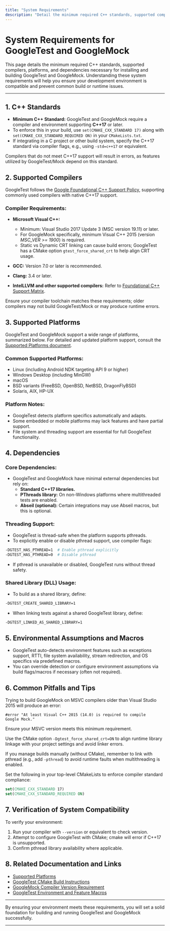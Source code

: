 ```yaml
---
title: "System Requirements"
description: "Detail the minimum required C++ standards, supported compilers, platforms, and dependencies that users must meet before installing GoogleTest or GoogleMock. Clarifies environmental assumptions and helps users preempt compatibility issues."
---
```


# System Requirements for GoogleTest and GoogleMock

This page details the minimum required C++ standards, supported compilers, platforms, and dependencies necessary for installing and building GoogleTest and GoogleMock. Understanding these system requirements will help you ensure your development environment is compatible and prevent common build or runtime issues.

---

## 1. C++ Standards

- **Minimum C++ Standard:** GoogleTest and GoogleMock require a compiler and environment supporting **C++17** or later.
- To enforce this in your build, use `set(CMAKE_CXX_STANDARD 17)` along with `set(CMAKE_CXX_STANDARD_REQUIRED ON)` in your `CMakeLists.txt`.
- If integrating in a C project or other build system, specify the C++17 standard via compiler flags, e.g., using `-std=c++17` or equivalent.

<Note>
Compilers that do not meet C++17 support will result in errors, as features utilized by GoogleTest/Mock depend on this standard.
</Note>


## 2. Supported Compilers

GoogleTest follows the [Google Foundational C++ Support Policy](https://opensource.google/documentation/policies/cplusplus-support), supporting commonly used compilers with native C++17 support.

### Compiler Requirements:

- **Microsoft Visual C++:**
  - Minimum: Visual Studio 2017 Update 3 (MSC version 19.11) or later.
  - For GoogleMock specifically, minimum Visual C++ 2015 (version _MSC_VER >= 1900_) is required.
  - Static vs Dynamic CRT linking can cause build errors; GoogleTest has a CMake option `gtest_force_shared_crt` to help align CRT usage.

- **GCC:** Version 7.0 or later is recommended.

- **Clang:** 3.4 or later.

- **IntelLLVM and other supported compilers:** Refer to [Foundational C++ Support Matrix](https://github.com/google/oss-policies-info/blob/main/foundational-cxx-support-matrix.md).

<Warning>
Ensure your compiler toolchain matches these requirements; older compilers may not build GoogleTest/Mock or may produce runtime errors.
</Warning>

## 3. Supported Platforms

GoogleTest and GoogleMock support a wide range of platforms, summarized below. For detailed and updated platform support, consult the [Supported Platforms document](https://github.com/google/oss-policies-info/blob/main/foundational-cxx-support-matrix.md).

### Common Supported Platforms:

- Linux (including Android NDK targeting API 9 or higher)
- Windows Desktop (including MinGW)
- macOS
- BSD variants (FreeBSD, OpenBSD, NetBSD, DragonFlyBSD)
- Solaris, AIX, HP-UX

### Platform Notes:

- GoogleTest detects platform specifics automatically and adapts.
- Some embedded or mobile platforms may lack features and have partial support.
- File system and threading support are essential for full GoogleTest functionality.

## 4. Dependencies

### Core Dependencies:

- GoogleTest and GoogleMock have minimal external dependencies but rely on:
  - **Standard C++17 libraries.**
  - **PThreads library:** On non-Windows platforms where multithreaded tests are enabled.
  - **Abseil (optional):** Certain integrations may use Abseil macros, but this is optional.

### Threading Support:

- GoogleTest is thread-safe when the platform supports pthreads.
- To explicitly enable or disable pthread support, use compiler flags:

```bash
-DGTEST_HAS_PTHREAD=1  # Enable pthread explicitly
-DGTEST_HAS_PTHREAD=0  # Disable pthread
```

- If pthread is unavailable or disabled, GoogleTest runs without thread safety.

### Shared Library (DLL) Usage:

- To build as a shared library, define:

```bash
-DGTEST_CREATE_SHARED_LIBRARY=1
```

- When linking tests against a shared GoogleTest library, define:

```bash
-DGTEST_LINKED_AS_SHARED_LIBRARY=1
```

## 5. Environmental Assumptions and Macros

- GoogleTest auto-detects environment features such as exceptions support, RTTI, file system availability, stream redirection, and OS specifics via predefined macros.
- You can override detection or configure environment assumptions via build flags/macros if necessary (often not required).

## 6. Common Pitfalls and Tips

<Accordion title="Common Pitfall: Incompatible Compiler Version">
  <p>
  Trying to build GoogleMock on MSVC compilers older than Visual Studio 2015 will produce an error:

  <code>#error "At least Visual C++ 2015 (14.0) is required to compile Google Mock."</code>

  Ensure your MSVC version meets this minimum requirement.
  </p>
</Accordion>

<Accordion title="Tip: Ensuring Correct CRT Linking on Windows">
  <p>
  Use the CMake option <code>-Dgtest_force_shared_crt=ON</code> to align runtime library linkage with your project settings and avoid linker errors.
  </p>
</Accordion>

<Accordion title="Pitfall: Missing pthread Linker Flags on Linux/macOS">
  <p>
  If you manage builds manually (without CMake), remember to link with pthread (e.g., add <code>-pthread</code>) to avoid runtime faults when multithreading is enabled.
  </p>
</Accordion>

<Accordion title="Tip: Using CMake's CXX Standard Enforcement">
  <p>
  Set the following in your top-level CMakeLists to enforce compiler standard compliance:

  ```cmake
  set(CMAKE_CXX_STANDARD 17)
  set(CMAKE_CXX_STANDARD_REQUIRED ON)
  ```
  </p>
</Accordion>

## 7. Verification of System Compatibility

To verify your environment:

1. Run your compiler with `--version` or equivalent to check version.
2. Attempt to configure GoogleTest with CMake; cmake will error if C++17 is unsupported.
3. Confirm pthread library availability where applicable.

## 8. Related Documentation and Links

- [Supported Platforms](https://github.com/google/oss-policies-info/blob/main/foundational-cxx-support-matrix.md)
- [GoogleTest CMake Build Instructions](https://github.com/google/googletest/blob/main/googletest/README.md)
- [GoogleMock Compiler Version Requirement](googlemock/include/gmock/internal/gmock-port.h)
- [GoogleTest Environment and Feature Macros](googletest/include/gtest/internal/gtest-port.h)

---

By ensuring your environment meets these requirements, you will set a solid foundation for building and running GoogleTest and GoogleMock successfully.

---